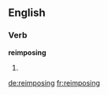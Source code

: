 ==English==

===Verb===
'''reimposing'''

# {{present participle of|reimpose}}

[[de:reimposing]]
[[fr:reimposing]]